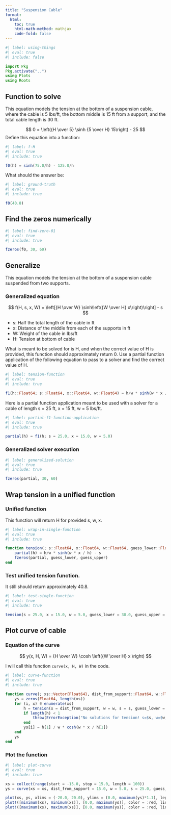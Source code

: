 ```yaml
---
title: "Suspension Cable"
format:
  html:
    toc: true
    html-math-method: mathjax
    code-fold: false
---
```


```julia
#| label: using-things
#| eval: true
#| include: false

import Pkg
Pkg.activate("..")
using Plots
using Roots
```

## Function to solve

This equation models the tension at the bottom of a suspension cable, where the cable is 5 lbs/ft, the bottom middle is 15 ft from a support, and the total cable length is 30 ft. 

$$ 0 = \left({H \over 5} \sinh {5 \over H} 15\right) - 25 $$
Define this equation into a function:

```julia
#| label: f-H
#| eval: true
#| include: true

f0(h) = sinh(75.0/h) - 125.0/h
```

What should the answer be:

```julia
#| label: ground-truth
#| eval: true
#| include: true

f0(40.8)
```

## Find the zeros numerically

```julia
#| label: find-zero-01
#| eval: true
#| include: true

fzeros(f0, 30, 60)
```

## Generalize

This equation models the tension at the bottom of a suspension cable suspended from two supports.

### Generalized equation
$$ f(H, s, x, W) = \left[{H \over W} \sinh\left({W \over H} x\right)\right] - s $$

- s: Half the total length of the cable in ft
- x: Distance of the middle from each of the supports in ft
- W: Weight of the cable in lbs/ft
- H: Tension at bottom of cable

What is meant to be solved for is H, and when the correct value of H is provided, this function should approximately return 0. Use a partial function application of the following equation to pass to a solver and find the correct value of H.

```julia
#| label: tension-function
#| eval: true
#| include: true

f1(h::Float64; s::Float64, x::Float64, w::Float64) = h/w * sinh(w * x / h) - s
```

Here is a partial function application meant to be used with a solver for a cable of length s = 25 ft, x = 15 ft, w = 5 lbs/ft.

```julia
#| label: partial-f1-function-application
#| eval: true
#| include: true

partial(h) = f1(h; s = 25.0, x = 15.0, w = 5.0)
```

### Generalized solver execution

```julia
#| label: generalized-solution
#| eval: true
#| include: true

fzeros(partial, 30, 60)
```

## Wrap tension in a unified function

### Unified function

This function will return H for provided s, w, x.

```julia
#| label: wrap-in-single-function
#| eval: true
#| include: true

function tension(; s::Float64, x::Float64, w::Float64, guess_lower::Float64, guess_upper::Float64)
    partial(h) = h/w * sinh(w * x / h) - s
    fzeros(partial, guess_lower, guess_upper)
end
```

### Test unified tension function.

It still should return approximately 40.8.

```julia
#| label: test-single-function
#| eval: true
#| include: true

tension(s = 25.0, x = 15.0, w = 5.0, guess_lower = 30.0, guess_upper = 60.0)
```

## Plot curve of cable

### Equation of the curve

$$ y(x, H, W) = {H \over W} \cosh \left({W \over H} x \right) $$

I will call this function `curve(x, H, W)` in the code.

```julia
#| label: curve-function
#| eval: true
#| include: true

function curve(; xs::Vector{Float64}, dist_from_support::Float64, w::Float64, s::Float64, guess_lower::Float64, guess_upper::Float64)
    ys = zeros(Float64, length(xs))
    for (i, x) ∈ enumerate(xs)
        h = tension(x = dist_from_support, w = w, s = s, guess_lower = guess_lower, guess_upper = guess_upper)
        if length(h) < 1
            throw(ErrorException("No solutions for tension! s=$s, w=$w, x=$x, guess_lower=$guess_lower, guess_upper=$guess_upper"))
        end
        ys[i] = h[1] / w * cosh(w * x / h[1])
    end
    ys
end
```

### Plot the function

```julia
#| label: plot-curve
#| eval: true
#| include: true

xs = collect(range(start = -15.0, stop = 15.0, length = 100))
ys = curve(xs = xs, dist_from_support = 15.0, w = 5.0, s = 25.0, guess_lower = 30.0, guess_upper = 60.0)

plot(xs, ys, xlims = (-20.0, 20.0), ylims = (0.0, maximum(ys)*1.1), legend = :none, linewidth = 3.0)
plot!([minimum(xs), minimum(xs)], [0.0, maximum(ys)], color = :red, linewidth = 7.0)
plot!([maximum(xs), maximum(xs)], [0.0, maximum(ys)], color = :red, linewidth = 7.0)
```
